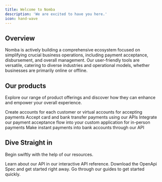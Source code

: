 ```yaml
---
title: Welcome to Nomba
description: 'We are excited to have you here.'
icon: hand-wave
---
```


## Overview

Nomba is actively building a comprehensive ecosystem focused on simplifying crucial business operations, including payment acceptance, disbursement, and overall management. Our user-friendly tools are versatile, catering to diverse industries and operational models, whether businesses are primarily online or offline.

## Our products

Explore our range of product offerings and discover how they can enhance and empower your overall experience.

<CardGroup cols={2}>
  <Card
    title="Accounts"
    icon="building-columns"
    href="https://mintlify.com/docs/quickstart"
  >
    Create accounts for each customer or virtual accounts for accepting payments
  </Card>
  <Card
    title="Checkout"
    icon="money-bill"
    href="https://mintlify.com/docs/development"
  >
    Accept card and bank transfer payments using our APIs
  </Card>
  <Card
    title="Terminals"
    icon="mobile-retro"
    href="https://mintlify.com/docs/quickstart"
  >
    Integrate our payment acceptance flow into your custom application for in-person payments
  </Card>
  <Card
    title="Transfers"
    icon="shuffle"
    href="https://mintlify.com/docs/development"
  >
    Make instant payments into bank accounts through our API 
  </Card>
</CardGroup>

## Dive Straight in

Begin swiftly with the help of our resources.

<CardGroup cols={3}>
  <Card
    title="API Playground"
    icon="circle-play"
    href="https://mintlify.com/docs/settings/global"
  >
    Learn about our API in our interactive API reference.
  </Card>
  <Card
    title="OpenAPI Spec"
    icon="code"
    href="https://mintlify.com/docs/api-playground/openapi"
  >
    Download the OpenApi Spec and get started right away.
  </Card>
  <Card
    title="Get inspired"
    icon="lightbulb-on"
    href="https://mintlify.com/docs/api-playground/openapi"
  >
    Go through our guides to get started quickly.
  </Card>
</CardGroup>
